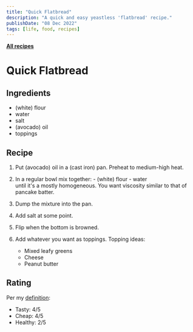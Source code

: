 ```yaml
---
title: "Quick Flatbread"
description: "A quick and easy yeastless 'flatbread' recipe."
publishDate: "08 Dec 2022"
tags: [life, food, recipes]
---
```


[**All recipes**](/tags/recipes/)

# Quick Flatbread

## Ingredients

- (white) flour
- water
- salt
- (avocado) oil
- toppings

## Recipe

1. Put (avocado) oil in a (cast iron) pan. Preheat to medium-high heat.

2. In a regular bowl mix together: - (white) flour - water\
   until it's a mostly homogeneous. You want viscosity similar to that of pancake batter.

3. Dump the mixture into the pan.

4. Add salt at some point.

5. Flip when the bottom is browned.

6. Add whatever you want as toppings. Topping ideas:
   - Mixed leafy greens
   - Cheese
   - Peanut butter

## Rating

Per my [definition](/blog/life/good-food):

- Tasty: 4/5
- Cheap: 4/5
- Healthy: 2/5
